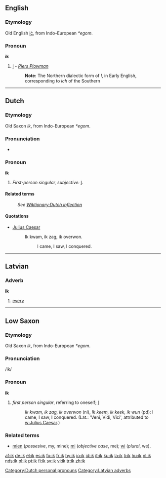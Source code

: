 ==English==

===Etymology===
Old English [[ic|iċ]], from Indo-European ''*egom''.

===Pronoun===
'''ik'''

# {{obsolete}} [[I]] - ''[[Piers Plowman]]''
#:'''Note:''' The Northern dialectic form of ''I'', in Early English, corresponding to ''ich'' of the Southern

----

==Dutch==

===Etymology===
Old Saxon ''ik'', from Indo-European ''*egom''.

===Pronunciation===
* {{IPA|/ik/}}

===Pronoun===
'''ik'''

# ''First-person singular, subjective:'' [[I]].

====Related terms====
: ''See [[Wiktionary:Dutch inflection#Pronouns|Wiktionary:Dutch inflection]]''

====Quotations====
* [[w:Julius Caesar|Julius Caesar]]
*: Ik kwam, ik zag, ik overwon.
*:: I came, I saw, I conquered.

[[Category:Dutch personal pronouns]]

----

==Latvian==

===Adverb===
'''ik'''

# [[every]]

[[Category:Latvian adverbs]]

----

==Low Saxon==

===Etymology===
Old Saxon ''ik'', from Indo-European ''*egom''.

===Pronunciation===
/ik/

===Pronoun===
'''ik'''

# ''first person singular'', referring to oneself; [[I]]
#: ''Ik kwam, ik zag, ik overwon'' (nl), ''Ik keem, ik keek, ik wun'' (pd): I came, I saw, I conquered. (Lat.: 'Veni, Vidi, Vici', attributed to [[w:Julius Caesar]].)

===Related terms===
* [[mien]] (''possesive'', my, mine); [[mi]] (''objective case'', me); [[wi]] (''plural'', we).

[[af:ik]]
[[de:ik]]
[[el:ik]]
[[es:ik]]
[[fo:ik]]
[[fr:ik]]
[[hy:ik]]
[[io:ik]]
[[id:ik]]
[[it:ik]]
[[ku:ik]]
[[la:ik]]
[[li:ik]]
[[hu:ik]]
[[nl:ik]]
[[nds:ik]]
[[pl:ik]]
[[pt:ik]]
[[fi:ik]]
[[sv:ik]]
[[vi:ik]]
[[tr:ik]]
[[zh:ik]]